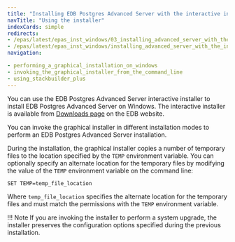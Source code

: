 ```yaml
---
title: "Installing EDB Postgres Advanced Server with the interactive installer"
navTitle: "Using the installer"
indexCards: simple
redirects:
- /epas/latest/epas_inst_windows/03_installing_advanced_server_with_the_interactive_installer/
- /epas/latest/epas_inst_windows/installing_advanced_server_with_the_interactive_installer/
navigation:

- performing_a_graphical_installation_on_windows
- invoking_the_graphical_installer_from_the_command_line
- using_stackbuilder_plus
---
```


<div id="installing_advanced_server_with_the_interactive_installer" class="registered_link"></div>

You can use the EDB Postgres Advanced Server interactive installer to install EDB Postgres Advanced Server on Windows. The interactive installer is available from [Downloads page](https://www.enterprisedb.com/advanced-downloads) on the EDB website.

You can invoke the graphical installer in different installation modes to perform an EDB Postgres Advanced Server installation.

During the installation, the graphical installer copies a number of temporary files to the location specified by the `TEMP` environment variable. You can optionally specify an alternate location for the temporary files by modifying the value of the `TEMP` environment variable on the command line:

```text
SET TEMP=temp_file_location
```

Where `temp_file_location` specifies the alternate location for the temporary files and must match the permissions with the `TEMP` environment variable.

!!! Note
    If you are invoking the installer to perform a system upgrade, the installer preserves the configuration options specified during the previous installation.
